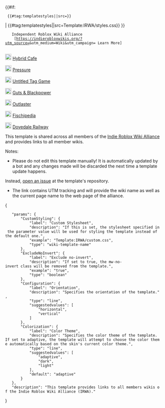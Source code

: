 {{#if: {{{CustomStyling|}}}
  {{#tag:templatestyles||src={{{CustomStyling}}}}}
| {{#tag:templatestyles||src=Template:IRWA/styles.css}}
}}
<div class="irwa-navigation {{#ifeq: {{{ExcludeNoInvert|}}} | true | | mw-no-invert }} {{#if: {{{CustomStyling|}}} | | irwa-conf-{{{Configuration|horizontal}}} irwa-color-{{{Colorization|adaptive}}} }}">
  <div class="irwa-header">
    <span class="irwa-title">Independent Roblox Wiki Alliance</span><br>
    [https://indierobloxwikis.org/?utm_source={{urlencode:{{SITENAME}}}}&utm_medium=Wiki&utm_campaign={{FULLPAGENAME}} Learn More]
  </div>
  <div class="irwa-members">
    <div class="irwa-member invert-member-icon-dark">[[File:HybridCafeWikiLogo.svg|class=hybrid-cafe-logo  mw-no-invert|20px]] [https://hybridcafe.wiki Hybrid Cafe]</div>
    <div class="irwa-member invert-member-icon">[[File:PressureWikiLogo.png|class=irwa-member-logo  mw-no-invert|20px]] [https://urbanshade.org Pressure ]</div>
    <div class="irwa-member">[[File:UTGWikiLogo.png|class=irwa-member-logo  mw-no-invert|20px]] [https://utg.miraheze.org Untitled Tag Game]</div>
    <div class="irwa-member">[[File:GBPWikiLogo.webp|class=irwa-member-logo  mw-no-invert|20px]] [https://gbp.miraheze.org Guts & Blackpower]</div>
    <div class="irwa-member">[[File:OutlasterWikiLogo.webp|class=irwa-member-logo  mw-no-invert|20px]] [https://outlaster.miraheze.org Outlaster]</div>
    <div class="irwa-member">[[File:FischWikiLogo.png|class=irwa-member-logo  mw-no-invert|20px]] [https://fischipedia.org Fischipedia]</div>
    <div class="irwa-member">[[File:DovedaleWikiLogo.webp|class=irwa-member-logo  mw-no-invert|20px]] [https://dovedale.wiki Dovedale Railway]</div>
  </div>
</div>
<noinclude>
This template is shared across all members of the [https://indierobloxwikis.org/ Indie Roblox Wiki Alliance] and provides links to all member wikis.

Notes:
* Please do not edit this template manually! It is automatically updated by a bot and any changes made will be discarded the next time a template update happens.
Instead, [https://github.com/Roblox-Indie-Wikis/irwa-templates/issues open an issue] at the template's repository.
* The link contains UTM tracking and will provide the wiki name as well as the current page name to the web page of the alliance.

<templatedata>
{
	"params": {
		"CustomStyling": {
			"label": "Custom Stylesheet",
			"description": "If this is set, the stylesheet specified in the parameter value will be used for styling the template instead of the default one.",
			"example": "Template:IRWA/custom.css",
			"type": "wiki-template-name"
		},
		"ExcludeNoInvert": {
			"label": "Exclude no-invert",
			"description": "If set to true, the mw-no-invert class will be removed from the template.",
			"example": "true",
			"type": "boolean"
		},
		"Configuration": {
			"label": "Orientation",
			"description": "Specifies the orientation of the template.",
			"type": "line",
			"suggestedvalues": [
				"horizontal",
				"vertical"
			]
		},
		"Colorization": {
			"label": "Color Theme",
			"description": "Specifies the color theme of the template. If set to adaptive, the template will attempt to choose the color theme automatically based on the skin's current color theme.",
			"type": "line",
			"suggestedvalues": [
				"adaptive",
				"dark",
				"light"
			],
			"default": "adaptive"
		}
	},
	"description": "This template provides links to all members wikis of the Indie Roblox Wiki Alliance (IRWA)."
}
</templatedata>
</noinclude>
